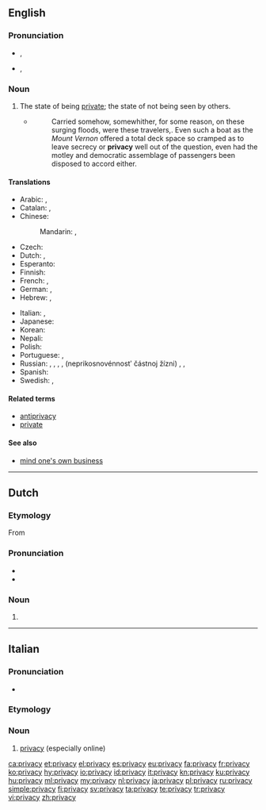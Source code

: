 ==English==
{{wikipedia}}

===Pronunciation===
* {{a|UK}} {{enPR|prĭ'və-sē}}, {{IPA|/ˈpɹɪv.ə.si/|lang=en}}
* {{a|US}} {{enPR|prī'və-sē}}, {{IPA|/ˈpɹaɪ.və.si/|lang=en}}

===Noun===
{{en-noun|~|privacies}}

#The state of being [[private]]; the state of not being seen by others.
#:{{ux|en|I need my '''privacy''', so please stay out of my room.}}
#*{{RQ:EHough PrqsPrc|II|0147}}
#*:Carried somehow, somewhither, for some reason, on these surging floods, were these travelers,{{nb...}}. Even such a boat as the ''Mount Vernon'' offered a total deck space so cramped as to leave secrecy or '''privacy''' well out of the question, even had the motley and democratic assemblage of passengers been disposed to accord either.

====Translations====
{{trans-top|state of being private}}
* Arabic: {{t|ar|سِرِّيَّة|f}}, {{t+|ar|خَلْوَة|f}}
* Catalan: {{t|ca|privacitat|f}}, {{t|ca|privadesa|f}}
* Chinese:
*: Mandarin: {{t|cmn|隱私|sc=Hani}}, {{t+|cmn|隐私|tr=yǐnsī|sc=Hani}}
* Czech: {{t+|cs|soukromí|n}}
* Dutch: {{t+|nl|afzondering|f}}, {{t+|nl|privacy|f}}
* Esperanto: {{t|eo|privateco}}
* Finnish: {{t+|fi|yksityisyys}}
* French: {{t+|fr|intimité|f}}, {{t+|fr|vie privée|f}}
* German: {{t+|de|Zurückgezogenheit|f}}, {{t+|de|Privatsphäre|f}}
* Hebrew: {{t|he|פרטיות|f|tr=pratiyut}}, {{t|he|פרטיות|f|tr=pratiyut}}
{{trans-mid}}
* Italian: {{t+|it|intimità|f}}, {{t+|it|privacy|f}}
* Japanese: {{t|ja|グライバシー|tr=puraibashī}}
* Korean: {{t+|ko|사생활|tr=sasaeng-hwal|sc=Hang}}
* Nepali: {{t+|ne|गोपनियता|tr=Gopaniyata|sc=Deva}}
* Polish: {{t|pl|prywatność|f}}
* Portuguese: {{t+|pt|intimidade|f}}, {{t+|pt|privacidade|f}}
* Russian: {{t+|ru|уедине́ние|n}} {{qualifier|seclusion}}, {{t|ru|прива́тность|f}}, {{t|ru|пра́йвеси|n|tr=prájvɛsi}}, {{t|ru|пра́йвеси|n}}, {{l|ru|неприкосновенность}} {{l|ru|частный|частной}} {{l|ru|жизнь|жизни}} (neprikosnovénnostʹ částnoj žízni) {{g|n}} {{qualifier|legal term}}, {{t+|ru|секре́тность|f}}, {{t+|ru|конфиденциа́льность|f|tr=konfidɛnciálʹnostʹ}}
* Spanish: {{t+|es|intimidad|f}}
* Swedish: {{t+|sv|avskildhet|c}}, {{t+|sv|privatliv}}
{{trans-bottom}}

====Related terms====
* [[antiprivacy]]
* [[private]]

====See also====
* [[mind one's own business]]

----

==Dutch==
{{wikipedia|lang=nl}}

===Etymology===
From {{etyl|en|nl}}

===Pronunciation===
* {{audio|Nl-privacy.ogg|Audio|lang=nl}}
* {{hyphenation|pri|va|cy|lang=nl}}

===Noun===
{{nl-noun|f|-|-}}

# {{l|en|privacy}}

----

==Italian==

===Pronunciation===
* {{IPA|/ˈpraivasi/|lang=it}}

===Etymology===
{{etyl|en|it}}

===Noun===
{{head|it|noun|g=f|invariable}}

# [[#English|privacy]] (especially online)

[[ca:privacy]]
[[et:privacy]]
[[el:privacy]]
[[es:privacy]]
[[eu:privacy]]
[[fa:privacy]]
[[fr:privacy]]
[[ko:privacy]]
[[hy:privacy]]
[[io:privacy]]
[[id:privacy]]
[[it:privacy]]
[[kn:privacy]]
[[ku:privacy]]
[[hu:privacy]]
[[ml:privacy]]
[[my:privacy]]
[[nl:privacy]]
[[ja:privacy]]
[[pl:privacy]]
[[ru:privacy]]
[[simple:privacy]]
[[fi:privacy]]
[[sv:privacy]]
[[ta:privacy]]
[[te:privacy]]
[[tr:privacy]]
[[vi:privacy]]
[[zh:privacy]]